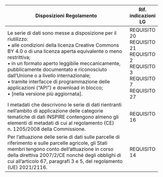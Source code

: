 +--------------------------------------------------------------------------------------------------------------------------------------------------------------------------------------------------------------------------------------------------------------------------------+--------------------------+
| Disposizioni Regolamento                                                                                                                                                                                                                                                       | Rif. indicazioni LG      |
+================================================================================================================================================================================================================================================================================+==========================+
| Le serie di dati sono messe a disposizione per il riutilizzo:\                                                                                                                                                                                                                 | REQUISITO 20\            |
| • alle condizioni della licenza Creative Commons BY 4.0 o di una licenza aperta equivalente o meno restrittiva;\                                                                                                                                                               | REQUISITO 21\            |
| • in un formato aperto leggibile meccanicamente, pubblicamente documentato e riconosciuto dall'Unione o a livello internazionale;\                                                                                                                                             | REQUISITO 2\             |
| • tramite interfacce di programmazione delle applicazioni ("API") e download in blocco;\                                                                                                                                                                                       | REQUISITO 3\             |
| • \[nella versione più aggiornata\].                                                                                                                                                                                                                                           | REQUISITO 7\             |
|                                                                                                                                                                                                                                                                                | REQUISITO 27             |
+--------------------------------------------------------------------------------------------------------------------------------------------------------------------------------------------------------------------------------------------------------------------------------+--------------------------+
| I metadati che descrivono le serie di dati rientranti nell'ambito di applicazione delle categorie tematiche di dati INSPIRE contengono almeno gli elementi di metadati di cui al regolamento (CE) n. 1205/2008 della Commissione.                                              | REQUISITO 16             |
+--------------------------------------------------------------------------------------------------------------------------------------------------------------------------------------------------------------------------------------------------------------------------------+--------------------------+
| Per l'attuazione delle serie di dati sulle parcelle di riferimento e sulle parcelle agricole, gli Stati membri tengono conto dell'attuazione in corso della direttiva 2007/2/CE nonché degli obblighi di cui all'articolo 67, paragrafi 3 e 5, del regolamento (UE) 2021/2116. | REQUISITO 14             |
+--------------------------------------------------------------------------------------------------------------------------------------------------------------------------------------------------------------------------------------------------------------------------------+--------------------------+

